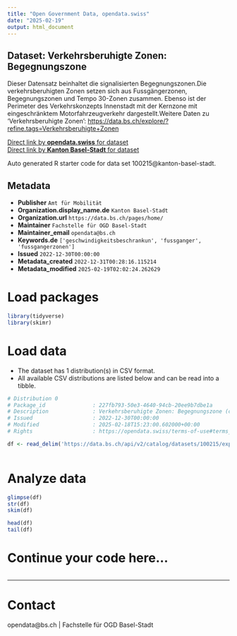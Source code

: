 ```yaml
---
title: "Open Government Data, opendata.swiss"
date: "2025-02-19"
output: html_document
---
```


## Dataset: Verkehrsberuhigte Zonen: Begegnungszone

Dieser Datensatz beinhaltet die signalisierten Begegnungszonen.Die verkehrsberuhigten Zonen setzen sich aus Fussgängerzonen, Begegnungszonen und Tempo 30-Zonen zusammen. Ebenso ist der Perimeter des Verkehrskonzepts Innenstadt mit der Kernzone mit eingeschränktem Motorfahrzeugverkehr dargestellt.Weitere Daten zu 'Verkehrsberuhigte Zonen': [https://data.bs.ch/explore/?refine.tags=Verkehrsberuhigte+Zonen](https://data.bs.ch/explore/?refine.tags=Verkehrsberuhigte+Zonen)

[Direct link by **opendata.swiss** for dataset](https://opendata.swiss/de/dataset/verkehrsberuhigte-zonen-begegnungszone)<br>
[Direct link by **Kanton Basel-Stadt** for dataset](https://data.bs.ch/explore/dataset/100215/)

Auto generated R starter code for data set 100215@kanton-basel-stadt.

## Metadata

- **Publisher** `Amt für Mobilität`
- **Organization.display_name.de** `Kanton Basel-Stadt`
- **Organization.url** `https://data.bs.ch/pages/home/`
- **Maintainer** `Fachstelle für OGD Basel-Stadt`
- **Maintainer_email** `opendata@bs.ch`
- **Keywords.de** `['geschwindigkeitsbeschrankun', 'fussganger', 'fussgangerzonen']`
- **Issued** `2022-12-30T00:00:00`
- **Metadata_created** `2022-12-31T00:28:16.115214`
- **Metadata_modified** `2025-02-19T02:02:24.262629`


# Load packages

```r

library(tidyverse)
library(skimr)

```

# Load data

-   The dataset has 1 distribution(s) in CSV format.
-   All available CSV distributions are listed below and can be read into a tibble.

```r

# Distribution 0
# Package_id               : 227fb793-50e3-4640-94cb-20ee9b7dbe1a
# Description              : Verkehrsberuhigte Zonen: Begegnungszone (csv)
# Issued                   : 2022-12-30T00:00:00
# Modified                 : 2025-02-18T15:23:00.602000+00:00
# Rights                   : https://opendata.swiss/terms-of-use#terms_by

df <- read_delim('https://data.bs.ch/api/v2/catalog/datasets/100215/exports/csv?use_labels=true')



```

# Analyze data

```r

glimpse(df)
str(df)
skim(df)

head(df)
tail(df)

```

# Continue your code here...

```r

```

------------------------------------------------------------------------

# Contact

opendata@bs.ch | Fachstelle für OGD Basel-Stadt
